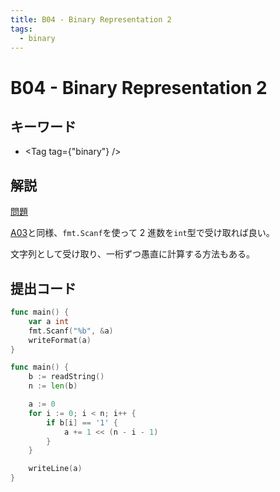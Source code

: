 ```yaml
---
title: B04 - Binary Representation 2
tags:
  - binary
---
```


# B04 - Binary Representation 2

## キーワード


- <Tag tag={"binary"} />

## 解説

[問題](https://atcoder.jp/contests/tessoku-book/tasks/tessoku_book_cc)

[A03](/tessoku/A03)と同様、`fmt.Scanf`を使って 2 進数を`int`型で受け取れば良い。

文字列として受け取り、一桁ずつ愚直に計算する方法もある。

## 提出コード

```go
func main() {
	var a int
    fmt.Scanf("%b", &a)
	writeFormat(a)
}
```

```go
func main() {
	b := readString()
	n := len(b)

	a := 0
	for i := 0; i < n; i++ {
		if b[i] == '1' {
			a += 1 << (n - i - 1)
		}
	}

	writeLine(a)
}
```
